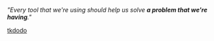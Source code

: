 
_"Every tool that we're using should help us solve **a problem that we're having**."_

[tkdodo](https://tkdodo.eu/blog/you-might-not-need-react-query)
